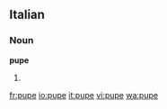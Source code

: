 ==Italian==

===Noun===
'''pupe''' {{f}}

# {{plural of|[[pupa]]|lang=Italian}}

[[fr:pupe]]
[[io:pupe]]
[[it:pupe]]
[[vi:pupe]]
[[wa:pupe]]